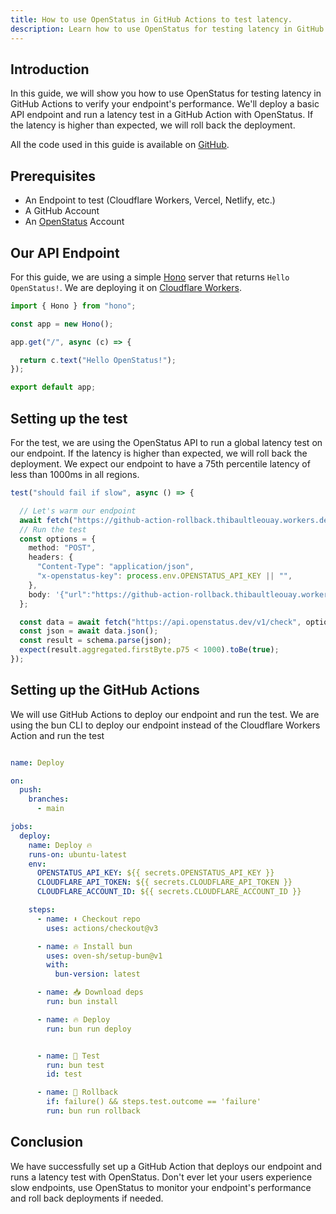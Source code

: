 ```yaml
---
title: How to use OpenStatus in GitHub Actions to test latency.
description: Learn how to use OpenStatus for testing latency in GitHub Actions to verify your endpoint's performance.
---
```


## Introduction


In this guide, we will show you how to use OpenStatus for testing latency in GitHub Actions to verify your endpoint's performance. We'll deploy a basic API endpoint and run a latency test in a GitHub Action with OpenStatus. If the latency is higher than expected, we will roll back the deployment.

All the code used in this guide is available on [GitHub](https://github.com/openstatusHQ/github-action-rollback).


## Prerequisites

- An Endpoint to test (Cloudflare Workers, Vercel, Netlify, etc.)
- A GitHub Account
- An [OpenStatus](https://www.openstatus.dev) Account


## Our API Endpoint

For this guide, we are using a simple [Hono](https://www.hono.dev) server that returns `Hello OpenStatus!`.
We are deploying it on [Cloudflare Workers](https://workers.cloudflare.com/).

```typescript
import { Hono } from "hono";

const app = new Hono();

app.get("/", async (c) => {

  return c.text("Hello OpenStatus!");
});

export default app;
```


## Setting up the test

For the test, we are using the OpenStatus API to run a global latency test on our endpoint.
If the latency is higher than expected, we will roll back the deployment.
We expect our endpoint to have a 75th percentile latency of less than 1000ms in all regions.


```typescript
test("should fail if slow", async () => {

  // Let's warm our endpoint
  await fetch("https://github-action-rollback.thibaultleouay.workers.dev/");
  // Run the test
  const options = {
    method: "POST",
    headers: {
      "Content-Type": "application/json",
      "x-openstatus-key": process.env.OPENSTATUS_API_KEY || "",
    },
    body: '{"url":"https://github-action-rollback.thibaultleouay.workers.dev/","method":"GET","regions":["ams","iad","gru"],"runCount":2,"aggregated":true}',
  };

  const data = await fetch("https://api.openstatus.dev/v1/check", options);
  const json = await data.json();
  const result = schema.parse(json);
  expect(result.aggregated.firstByte.p75 < 1000).toBe(true);
});
```
## Setting up the GitHub Actions

We will use GitHub Actions to deploy our endpoint and run the test.
We are using the bun CLI to deploy our endpoint instead of the Cloudflare Workers Action and run the test

```yaml

name: Deploy

on:
  push:
    branches:
      - main

jobs:
  deploy:
    name: Deploy 🔥
    runs-on: ubuntu-latest
    env:
      OPENSTATUS_API_KEY: ${{ secrets.OPENSTATUS_API_KEY }}
      CLOUDFLARE_API_TOKEN: ${{ secrets.CLOUDFLARE_API_TOKEN }}
      CLOUDFLARE_ACCOUNT_ID: ${{ secrets.CLOUDFLARE_ACCOUNT_ID }}

    steps:
      - name: ⬇️ Checkout repo
        uses: actions/checkout@v3

      - name: 🔥 Install bun
        uses: oven-sh/setup-bun@v1
        with:
          bun-version: latest

      - name: 📥 Download deps
        run: bun install

      - name: 🔥 Deploy
        run: bun run deploy


      - name: 🧪 Test
        run: bun test
        id: test

      - name: 🚀 Rollback
        if: failure() && steps.test.outcome == 'failure'
        run: bun run rollback

```


## Conclusion

We have successfully set up a GitHub Action that deploys our endpoint and runs a latency test with OpenStatus.
Don't ever let your users experience slow endpoints, use OpenStatus to monitor your endpoint's performance and roll back deployments if needed.